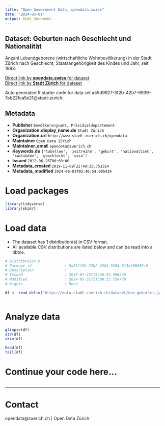 ```yaml
---
title: "Open Government Data, opendata.swiss"
date: "2024-06-01"
output: html_document
---
```


## Dataset: Geburten nach Geschlecht und Nationalität


Anzahl Lebendgeborene (wirtschaftliche Wohnbevölkerung) in der Stadt Zürich nach Geschlecht, Staatsangehörigkeit des Kindes und Jahr, seit 1993.


[Direct link by **opendata.swiss** for dataset](https://opendata.swiss/de/dataset/geburten-nach-geschlecht-und-nationalitat2)<br>
[Direct link by **Stadt Zürich** for dataset](https://data.stadt-zuerich.ch/dataset/bev_geburten_jahr_geschlecht_nationalitaet_od4010)

Auto generated R starter code for data set a55d9927-3f2b-42b7-9939-7ab22fca5e21@stadt-zurich.

## Metadata

- **Publisher** `Bevölkerungsamt, Präsidialdepartement`
- **Organization.display_name.de** `Stadt Zürich`
- **Organization.url** `http://www.stadt-zuerich.ch/opendata`
- **Maintainer** `Open Data Zürich`
- **Maintainer_email** `opendata@zuerich.ch`
- **Keywords.de** `['tabellen', 'zeitreihe', 'geburt', 'nationaltaet', 'sachdaten', 'geschlecht', 'sasa']`
- **Issued** `2012-06-26T00:00:00`
- **Metadata_created** `2019-11-09T22:49:33.751314`
- **Metadata_modified** `2024-06-01T02:46:54.085419`


# Load packages

```r

library(tidyverse)
library(skimr)

```

# Load data

-   The dataset has 1 distribution(s) in CSV format.
-   All available CSV distributions are listed below and can be read into a tibble.

```r

# Distribution 0
# Package_id               : 8a81112b-52b2-4284-8304-5f3bf80889c8
# Description              : 
# Issued                   : 2019-07-29T13:26:32.996246
# Modified                 : 2024-05-31T21:00:33.750779
# Rights                   : None

df <- read_delim('https://data.stadt-zuerich.ch/dataset/bev_geburten_jahr_geschlecht_nationalitaet_od4010/download/BEV401OD4010.csv')



```

# Analyze data

```r

glimpse(df)
str(df)
skim(df)

head(df)
tail(df)

```

# Continue your code here...

```r

```

------------------------------------------------------------------------

# Contact

opendata@zuerich.ch | Open Data Zürich
